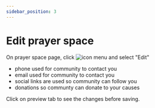 ```yaml
---
sidebar_position: 3
---
```


# Edit prayer space

On prayer space page, click ![icon](/static/icons/elipsisv.svg#icon) menu and select "Edit"

- phone used for community to contact you
- email used for community to contact you
- social links are used so community can follow you
- donations so communty can donate to your causes

Click on preview tab to see the changes before saving.
